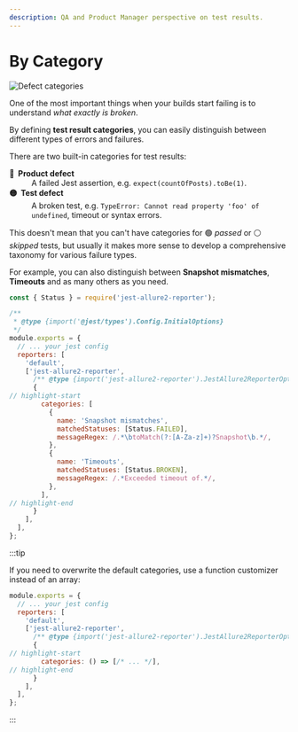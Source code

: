 ```yaml
---
description: QA and Product Manager perspective on test results.
---
```



# By Category

![Defect categories](../../../img/screenshots/config-03-errors-01.jpg)

One of the most important things when your builds start failing is to understand _what exactly is broken_.

By defining **test result categories**, you can easily distinguish between different types of errors and failures.

There are two built-in categories for test results:

<dl>
  <dt>
    <b>🔴 &nbsp;Product defect</b>
  </dt>
  <dd>A failed Jest assertion, e.g. <code>expect(countOfPosts).toBe(1)</code>.</dd>
  <dt>
    <b>🟡 &nbsp;Test defect</b>
  </dt>
  <dd>A broken test, e.g. <code>TypeError: Cannot read property 'foo' of undefined</code>, timeout or syntax errors.</dd>
</dl>

This doesn't mean that you can't have categories for 🟢 _passed_ or ⚪ _skipped_ tests, but usually it makes more sense
to  develop a comprehensive taxonomy for various failure types.

For example, you can also distinguish between **Snapshot mismatches**, **Timeouts** and as many others as you need.

```js title="jest.config.js"
const { Status } = require('jest-allure2-reporter');

/**
 * @type {import('@jest/types').Config.InitialOptions}
 */
module.exports = {
  // ... your jest config
  reporters: [
    'default',
    ['jest-allure2-reporter',
      /** @type {import('jest-allure2-reporter').JestAllure2ReporterOptions} */
      {
// highlight-start
        categories: [
          {
            name: 'Snapshot mismatches',
            matchedStatuses: [Status.FAILED],
            messageRegex: /.*\btoMatch(?:[A-Za-z]+)?Snapshot\b.*/,
          },
          {
            name: 'Timeouts',
            matchedStatuses: [Status.BROKEN],
            messageRegex: /.*Exceeded timeout of.*/,
          },
        ],
// highlight-end
      }
    ],
  ],
};
```

:::tip

If you need to overwrite the default categories, use a function customizer instead of an array:

```js title="jest.config.js"
module.exports = {
  // ... your jest config
  reporters: [
    'default',
    ['jest-allure2-reporter',
      /** @type {import('jest-allure2-reporter').JestAllure2ReporterOptions} */
      {
// highlight-start
        categories: () => [/* ... */],
// highlight-end
      }
    ],
  ],
};
```

:::
